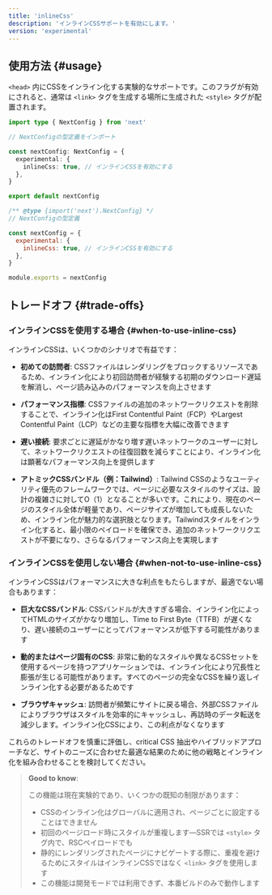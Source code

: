 ```yaml
---
title: 'inlineCss'
description: 'インラインCSSサポートを有効にします。'
version: 'experimental'
---
```


## 使用方法 {#usage}

`<head>` 内にCSSをインライン化する実験的なサポートです。このフラグが有効にされると、通常は `<link>` タグを生成する場所に生成された `<style>` タグが配置されます。

<Tabs>
<TabItem value="ts" label="TypeScript">

```ts title="next.config.ts" switcher
import type { NextConfig } from 'next'

// NextConfigの型定義をインポート

const nextConfig: NextConfig = {
  experimental: {
    inlineCss: true, // インラインCSSを有効にする
  },
}

export default nextConfig
```

</TabItem>
<TabItem value="js" label="JavaScript">

```js title="next.config.js" switcher
/** @type {import('next').NextConfig} */
// NextConfigの型定義

const nextConfig = {
  experimental: {
    inlineCss: true, // インラインCSSを有効にする
  },
}

module.exports = nextConfig
```

</TabItem>
</Tabs>

## トレードオフ {#trade-offs}

### インラインCSSを使用する場合 {#when-to-use-inline-css}

インラインCSSは、いくつかのシナリオで有益です：

- **初めての訪問者**: CSSファイルはレンダリングをブロックするリソースであるため、インライン化により初回訪問者が経験する初期のダウンロード遅延を解消し、ページ読み込みのパフォーマンスを向上させます

- **パフォーマンス指標**: CSSファイルの追加のネットワークリクエストを削除することで、インライン化はFirst Contentful Paint（FCP）やLargest Contentful Paint（LCP）などの主要な指標を大幅に改善できます

- **遅い接続**: 要求ごとに遅延がかなり増す遅いネットワークのユーザーに対して、ネットワークリクエストの往復回数を減らすことにより、インライン化は顕著なパフォーマンス向上を提供します

- **アトミックCSSバンドル（例：Tailwind）**: Tailwind CSSのようなユーティリティ優先のフレームワークでは、ページに必要なスタイルのサイズは、設計の複雑さに対してO（1）となることが多いです。これにより、現在のページのスタイル全体が軽量であり、ページサイズが増加しても成長しないため、インライン化が魅力的な選択肢となります。Tailwindスタイルをインライン化すると、最小限のペイロードを確保でき、追加のネットワークリクエストが不要になり、さらなるパフォーマンス向上を実現します

### インラインCSSを使用しない場合 {#when-not-to-use-inline-css}

インラインCSSはパフォーマンスに大きな利点をもたらしますが、最適でない場合もあります：

- **巨大なCSSバンドル**: CSSバンドルが大きすぎる場合、インライン化によってHTMLのサイズがかなり増加し、Time to First Byte（TTFB）が遅くなり、遅い接続のユーザーにとってパフォーマンスが低下する可能性があります

- **動的またはページ固有のCSS**: 非常に動的なスタイルや異なるCSSセットを使用するページを持つアプリケーションでは、インライン化により冗長性と膨張が生じる可能性があります。すべてのページの完全なCSSを繰り返しインライン化する必要があるためです

- **ブラウザキャッシュ**: 訪問者が頻繁にサイトに戻る場合、外部CSSファイルによりブラウザはスタイルを効率的にキャッシュし、再訪時のデータ転送を減少します。インライン化CSSにより、この利点がなくなります

これらのトレードオフを慎重に評価し、critical CSS 抽出やハイブリッドアプローチなど、サイトのニーズに合わせた最適な結果のために他の戦略とインライン化を組み合わせることを検討してください。

> **Good to know**:
>
> この機能は現在実験的であり、いくつかの既知の制限があります：
>
> - CSSのインライン化はグローバルに適用され、ページごとに設定することはできません
> - 初回のページロード時にスタイルが重複します―SSRでは `<style>` タグ内で、RSCペイロードでも
> - 静的にレンダリングされたページにナビゲートする際に、重複を避けるためにスタイルはインラインCSSではなく `<link>` タグを使用します
> - この機能は開発モードでは利用できず、本番ビルドのみで動作します
